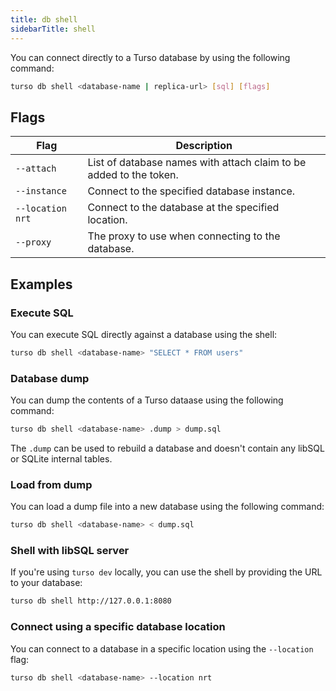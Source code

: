 ```yaml
---
title: db shell
sidebarTitle: shell
---
```


You can connect directly to a Turso database by using the following command:

```bash
turso db shell <database-name | replica-url> [sql] [flags]
```

## Flags

| Flag             | Description                                                        |
| ---------------- | ------------------------------------------------------------------ |
| `--attach`       | List of database names with attach claim to be added to the token. |
| `--instance`     | Connect to the specified database instance.                        |
| `--location nrt` | Connect to the database at the specified location.                 |
| `--proxy`        | The proxy to use when connecting to the database.                  |

## Examples

### Execute SQL

You can execute SQL directly against a database using the shell:

```bash
turso db shell <database-name> "SELECT * FROM users"
```

### Database dump

You can dump the contents of a Turso dataase using the following command:

```bash
turso db shell <database-name> .dump > dump.sql
```

<Info>

The `.dump` can be used to rebuild a database and doesn't contain any libSQL or SQLite internal tables.

</Info>

### Load from dump

You can load a dump file into a new database using the following command:

```bash
turso db shell <database-name> < dump.sql
```

### Shell with libSQL server

If you're using `turso dev` locally, you can use the shell by providing the URL to your database:

```bash
turso db shell http://127.0.0.1:8080
```

### Connect using a specific database location

You can connect to a database in a specific location using the `--location` flag:

```bash
turso db shell <database-name> --location nrt
```

